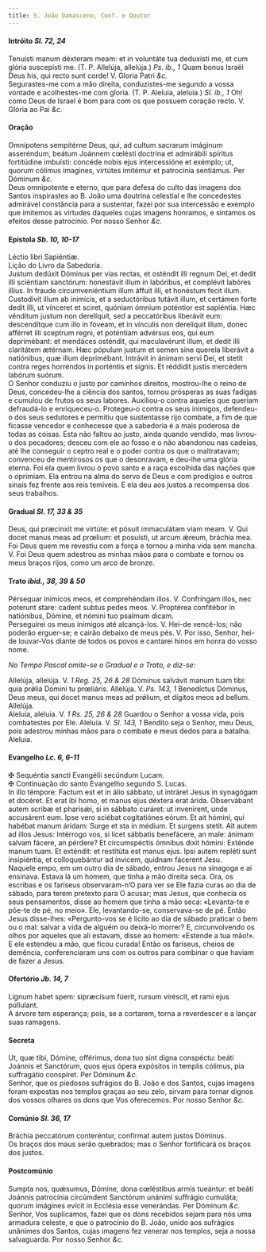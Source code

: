 ```yaml
---
title: S. João Damasceno, Conf. e Doutor
---
```



<h4 class="text-center">Intróito <em>Sl. 72, 24</em></h4>
<div class="container-fluid">
<div class="row">
<div class="col-6 dropcaps text-justify">
Tenuísti manum déxteram meam: et in voluntáte tua deduxísti me, et cum glória suscepísti me. (T. P. Allelúja, allelúja.) <em>Ps. ib., 1</em> Quam bonus Israël Deus his, qui recto sunt corde!
V. Gloria Patri <em>&c.</em>
</div>
<div class="col-6 dropcaps text-justify">
Segurastes-me com a mão direita, conduzistes-me segundo a vossa vontade e acolhestes-me com gloria. (T. P. Aleluia, aleluia.) <em>Sl. ib., 1</em> Oh! como Deus de Israel é bom para com os que possuem coração recto.
V. Glória ao Pai <em>&c.</em>
</div>
</div>
</div>

<h4 class="text-center">Oração</h4>
<div class="container-fluid">
<div class="row">
<div class="col-6 dropcaps text-justify">
Omnípotens sempitérne Deus, qui, ad cultum sacrarum imáginum asseréndum, beátum Joánnem cœlésti doctrina et admirábili spíritus fortitúdine imbuísti: concéde nobis ejus intercessióne et exémplo; ut, quorum cólimus imagines, virtútes imitémur et patrocínia sentiámus. Per Dóminum <em>&c.</em>
</div>
<div class="col-6 dropcaps text-justify">
Deus omnipotente e eterno, que para defesa do culto das imagens dos Santos inspirastes ao B. João uma doutrina celestial e lhe concedestes admirável constância para a sustentar, fazei por sua intercessão e exemplo que imitemos as virtudes daqueles cujas imagens honramos, e sintamos os efeitos desse patrocínio. Por nosso Senhor <em>&c.</em>
</div>
</div>
</div>

<h4 class="text-center">Epístola <em>Sb. 10, 10-17</em></h4>
<div class="container-fluid">
<div class="row">
<div class="col-6 text-justify">
Léctio libri Sapiéntiæ.
</div>
<div class="col-6 text-justify">
Lição do Livro da Sabedoria.
</div>
<div class="col-6 dropcaps text-justify">
Justum dedúxit Dóminus per vias rectas, et osténdit illi regnum Dei, et dedit illi sciéntiam sanctórum: honestávit illum in labóribus, et complévit labóres illíus. In fraude circumveniéntium illum áffuit illi, et honéstum fecit illum. Custodívit illum ab inimícis, et a seductóribus tutávit illum, et certámen forte dedit illi, ut vínceret et sciret, quóniam ómnium poténtior est sapiéntia. Hæc vénditum justum non derelíquit, sed a peccatóribus liberávit eum: descendítque cum illo in fóveam, et in vínculis non derelíquit illum, donec afférret illi sceptrum regni, et poténtiam advérsus eos, qui eum deprimébant: et mendáces osténdit, qui maculavérunt illum, et dedit illi claritátem ætérnam. Hæc pópulum justum et semen sine querela liberávit a natiónibus, quæ illum deprimébant. Intrávit in ánimam servi Dei, et stetit contra reges horréndos in porténtis et signis. Et réddidit justis mercédem labórum suórum.
</div>
<div class="col-6 dropcaps text-justify">
O Senhor conduziu o justo por caminhos direitos, mostrou-lhe o reino de Deus, concedeu-lhe a ciência dos santos, tornou prósperas as suas fadigas e cumulou de frutos os seus labores. Auxiliou-o contra aqueles que queriam defraudá-lo e enriqueceu-o. Protegeu-o contra os seus inimigos, defendeu-o dos seus sedutores e permitiu que sustentasse rijo combate, a fim de que ficasse vencedor e conhecesse que a sabedoria é a mais poderosa de todas as coisas. Esta não faltou ao justo, ainda quando vendido, mas livrou-o dos pecadores; desceu com ele ao fosso e o não abandonou nas cadeias, até lhe conseguir o ceptro real e o poder contra os que o maltratavam; convenceu de mentirosos os que o desonravam, e deu-lhe uma glória eterna. Foi ela quem livrou o povo santo e a raça escolhida das nações que o oprimiam. Ela entrou na alma do servo de Deus e com prodígios e outros sinais fez frente aos reis temíveis. E ela deu aos justos a recompensa dos seus trabalhos.
</div>
</div>
</div>

<h4 class="text-center">Gradual <em>Sl. 17, 33 & 35</em></h4>
<div class="container-fluid">
<div class="row">
<div class="col-6 dropcaps text-justify">
Deus, qui præcínxit me virtúte: et pósuit immaculátam viam meam. V. Qui docet manus meas ad prœlium: et posuísti, ut arcum ǽreum, bráchia mea.
</div>
<div class="col-6 dropcaps text-justify">
Foi Deus quem me revestiu com a força e tornou a minha vida sem mancha. V. Foi Deus quem adestrou as minhas mãos para o combate e tornou os meus braços rijos, como um arco de bronze.
</div>
</div>
</div>

<h4 class="text-center">Trato <em>ibid., 38, 39 & 50</em></h4>
<div class="container-fluid">
<div class="row">
<div class="col-6 dropcaps text-justify">
Pérsequar inimícos meos, et comprehéndam illos. V. Confríngam illos, nec poterunt stare: cadent subtus pedes meos. V. Proptérea confitébor in natiónibus, Dómine, et nómini tuo psalmum dicam.
</div>
<div class="col-6 dropcaps text-justify">
Perseguirei os meus inimigos até alcançá-los. V. Hei-de vencê-los; não poderão erguer-se; e cairão debaixo de meus pés. V. Por isso, Senhor, hei-de louvar-Vos diante de todos os povos e cantarei hinos em honra do vosso nome.
</div>
</div>
</div>

<em>No Tempo Pascal omite-se o Gradual e o Trato, e diz-se:</em>

<div class="container-fluid">
<div class="row">
<div class="col-6 text-justify">
Allelúja, allelúja. V. <em>1 Reg. 25, 26 & 28</em> Dóminus salvávit manum tuam tibi: quia prǿlia Dómini tu prœliáris. Allelúja. V. <em>Ps. 143, 1</em> Benedíctus Dóminus, Deus meus, qui docet manus meas ad prǿlium, et dígitos meos ad bellum. Allelúja.
</div>
<div class="col-6 text-justify">
Aleluia, aleluia. V. <em>1 Rs. 25, 26 & 28</em> Guardou o Senhor a vossa vida, pois combatestes por Ele. Aleluia. V. <em>Sl. 143, 1</em> Bendito seja o Senhor, meu Deus, pois adestrou minhas mãos para o combate e meus dedos para a batalha. Aleluia.
</div>
</div>
</div>

<h4 class="text-center">Evangelho <em>Lc. 6, 6-11</em></h4>
<div class="container-fluid">
<div class="row">
<div class="col-6 text-justify">
<span class="text-danger">&#10016;</span> Sequéntia sancti Evangélii secúndum Lucam.
</div>
<div class="col-6 text-justify">
<span class="text-danger">&#10016;</span> Continuação do santo Evangelho segundo S. Lucas.
</div>
<div class="col-6 dropcaps text-justify">
In illo témpore: Factum est et in álio sábbato, ut intráret Jesus in synagógam et docéret. Et erat ibi homo, et manus ejus déxtera erat árida. Observábant autem scribæ et pharisǽi, si in sábbato curáret: ut invenírent, unde accusárent eum. Ipse vero sciébat cogitatiónes eórum. Et ait hómini, qui habébat manum áridam: Surge et sta in médium. Et surgens stetit. Ait autem ad illos Jesus: Intérrogo vos, si licet sábbatis benefácere, an male: ánimam salvam fácere, an pérdere? Et circumspéctis ómnibus dixit hómini: Exténde manum tuam. Et exténdit: et restitúta est manus ejus. Ipsi autem repléti sunt insipiéntia, et colloquebántur ad ínvicem, quidnam fácerent Jesu.
</div>
<div class="col-6 dropcaps text-justify">
Naquele empo, em um outro dia de sábado, entrou Jesus na sinagoga e aí ensinava. Estava lá um homem, que tinha a mão direita seca. Ora, os escribas e os fariseus observaram-n’O para ver se Ele fazia curas ao dia de sábado, para terem pretexto para O acusar; mas Jesus, que conhecia os seus pensamentos, disse ao homem que tinha a mão seca: «Levanta-te e põe-te de pé, no meio». Ele, levantando-se, conservava-se de pé. Então Jesus disse-lhes: «Pergunto-vos se é lícito ao dia de sábado praticar o bem ou o mal: salvar a vida de alguém ou deixá-lo morrer? E, circunvolvendo os olhos por aqueles que ali estavam, disse ao homem: «Estende a tua mão!». E ele estendeu a mão, que ficou curada! Então os fariseus, cheios de demência, conferenciaram uns com os outros para combinar o que haviam de fazer a Jesus.
</div>
</div>
</div>

<h4 class="text-center">Ofertório <em>Jb. 14, 7</em></h4>
<div class="container-fluid">
<div class="row">
<div class="col-6 dropcaps text-justify">
Lignum habet spem: sipræcísum fúerit, rursum viréscit, et rami ejus púllulant.
</div>
<div class="col-6 dropcaps text-justify">
A árvore tem esperança; pois, se a cortarem, torna a reverdescer e a lançar suas ramagens.
</div>
</div>
</div>

<h4 class="text-center">Secreta</h4>
<div class="container-fluid">
<div class="row">
<div class="col-6 dropcaps text-justify">
Ut, quæ tibi, Dómine, offérimus, dona tuo sint digna conspéctu: beáti Joánnis et Sanctórum, quos ejus ópera expósitos in templis cólimus, pia suffragátio conspíret. Per Dóminum <em>&c.</em>
</div>
<div class="col-6 dropcaps text-justify">
Senhor, que os piedosos sufrágios do B. João e dos Santos, cujas imagens foram expostas nos templos graças ao seu zelo, sirvam para tornar dignos dos vossos olhares os dons que Vos oferecemos. Por nosso Senhor <em>&c.</em>
</div>
</div>
</div>

<h4 class="text-center">Comúnio <em>Sl. 36, 17</em></h4>
<div class="container-fluid">
<div class="row">
<div class="col-6 dropcaps text-justify">
Bráchia peccatórum conteréntur, confírmat autem justos Dóminus.
</div>
<div class="col-6 dropcaps text-justify">
Os braços dos maus serão quebrados; mas o Senhor fortificará os braços dos justos.
</div>
</div>
</div>

<h4 class="text-center">Postcomúnio</h4>
<div class="container-fluid">
<div class="row">
<div class="col-6 dropcaps text-justify">
Sumpta nos, quǽsumus, Dómine, dona cœléstibus armis tueántur: et beáti Joánnis patrocínia circúmdent Sanctórum unánimi suffrágio cumuláta; quorum imágines evícit in Ecclésia esse venerándas. Per Dóminum <em>&c.</em>
</div>
<div class="col-6 dropcaps text-justify">
Senhor, Vos suplicamos, fazei que os dons recebidos sejam para nós uma armadura celeste, e que o patrocínio do B. João, unido aos sufrágios unânimes dos Santos, cujas imagens fez venerar nos templos, seja a nossa salvaguarda. Por nosso Senhor <em>&c.</em>
</div>
</div>
